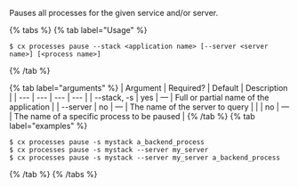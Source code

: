 Pauses all processes for the given service and/or server.

{% tabs %}
{% tab label="Usage" %}

```shell
$ cx processes pause --stack <application name> [--server <server name>] [<process name>]
```
{% /tab %}
    
{% tab label="arguments" %}
| Argument | Required? | Default | Description |
|  ---  |  ---  |  ---  |  ---  |
| \--stack, -s <application name> | yes | — | Full or partial name of the application |
| \--server <server name> | no | — | The name of the server to query |
| <process name> | no | — | The name of a specific process to be paused |
{% /tab %}
{% tab label="examples" %}

```shell
$ cx processes pause -s mystack a_backend_process
$ cx processes pause -s mystack --server my_server
$ cx processes pause -s mystack --server my_server a_backend_process
```

{% /tab %}
{% /tabs %}
